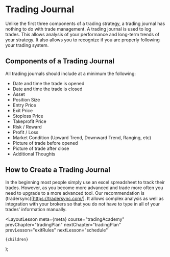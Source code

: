 
# Trading Journal

Unlike the first three components of a trading strategy, a trading journal has nothing to do with trade management. A trading
journal is used to log trades. This allows analysis of your performance and long-term trends of your strategy. It also allows
you to recognize if you are properly following your trading system.

## Components of a Trading Journal

All trading journals should include at a minimum the following:

- Date and time the trade is opened
- Date and time the trade is closed
- Asset
- Position Size
- Entry Price
- Exit Price
- Stoploss Price
- Takeprofit Price
- Risk / Reward
- Profit / Loss
- Market Condition (Upward Trend, Downward Trend, Ranging, etc)
- Picture of trade before opened
- Picture of trade after close
- Additional Thoughts

## How to Create a Trading Journal

In the beginning most people simply use an excel spreadsheet to track their trades. However, as you become more advanced and
trade more often you need to upgrade to a more advanced tool. Our recommendation is (tradersync)[https://tradersync.com/]. It
allows complex analysis as well as integration with your brokers so that you do not have to type in all of your trades'
information manually.

  <LayoutLesson
    meta={meta}
    course="tradingAcademy"
    prevChapter="tradingPlan"
    nextChapter="tradingPlan"
    prevLesson="exitRules"
    nextLesson="schedule"
  >
    {children}
  </LayoutLesson>
);
